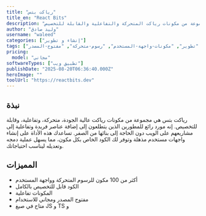 ```yaml
---
title: "رياكت بتس"
title_en: "React Bits"
description: "مجموعة من مكونات رياكت المتحركة والتفاعلية والقابلة للتخصيص."
author: "وليد صادق"
username: "waleed"
categories: ["إنشاء و تطوير"]
tags: ["رياكت", "تطوير", "مكونات-واجهة-المستخدم", "رسوم-متحركة", "مفتوح-المصدر"]
pricing:
  model: "مجاني"
softwareTypes: ["تطبيق ويب"]
publishDate: "2025-08-20T06:36:40.000Z"
heroImage: ""
toolUrl: "https://reactbits.dev"
---
```

## نبذة
رياكت بتس هي مجموعة من مكونات رياكت عالية الجودة، متحركة، وتفاعلية، وقابلة للتخصيص. إنه مورد رائع للمطورين الذين يتطلعون إلى إضافة عناصر فريدة وتفاعلية إلى مشاريعهم على الويب دون الحاجة إلى بنائها من الصفر. تساعدك هذه الأداة على إنشاء واجهات مستخدم مذهلة وتوفر لك الكود الخاص بكل مكون، مما يسهل عملية دمجه وتعديله ليناسب احتياجاتك.

## المميزات
- أكثر من 100 مكون للرسوم المتحركة وواجهة المستخدم
- الكود قابل للتخصيص بالكامل
- المكونات تفاعلية
- مفتوح المصدر ومجاني للاستخدام
- متاح في صيغ JS و TS و 
